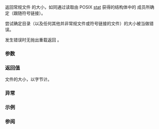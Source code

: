 {{cpp/experimental/fs/title|file_size}}
{{cpp/experimental/fs/navbar}}
{{dcl begin}}
{{dcl header|experimental/filesystem}}
{{dcl|num=1|since=fs_ts|1=
std::uintmax_t file_size( const path&amp; p );
std::uintmax_t file_size( const path&amp; p, error_code&amp; ec );
}}
{{dcl end}}

返回常规文件 {{c|p}} 的大小，如同通过读取由 POSIX [https://pubs.opengroup.org/onlinepubs/9699919799/functions/stat.html stat] 获得的结构体中的 {{tt|st_size}} 成员所确定（跟随符号链接）。

尝试确定目录（以及任何其他并非常规文件或符号链接的文件）的大小被当做错误。

发生错误时无抛出重载返回 {{c|-1}}。

===参数===
{{par begin}}
{{par|p|要检查的路径}}
{{par|ec|用于无抛出重载中报告错误的输出形参}}
{{par end}}

===返回值===
文件的大小，以字节计。

===异常===
{{cpp/experimental/fs/error_handling|p}}

===示例===
{{example
|code=
#include &lt;experimental/filesystem&gt;
#include &lt;fstream&gt;
#include &lt;iostream&gt;
namespace fs = std::experimental::filesystem;

int main()
{
    fs::path p = fs::current_path() / "example.bin";
    std::ofstream(p).put('a'); // 创建大小为 1 的文件
    std::cout &lt;&lt; "File size = " &lt;&lt; fs::file_size(p) &lt;&lt; '\n';
    fs::remove(p);
    
    try
    {
        fs::file_size("/dev"); // 尝试获取目录的大小
    }
    catch (fs::filesystem_error&amp; e)
    {
        std::cout &lt;&lt; e.what() &lt;&lt; '\n';
    }        
}
|p=true
|output=
File size = 1
filesystem error: cannot get file size: Is a directory [/dev]
}}

===参阅===
{{dsc begin}}
{{dsc inc|cpp/experimental/fs/dsc resize_file}}
{{dsc inc|cpp/experimental/fs/dsc space}}
{{dsc end}}